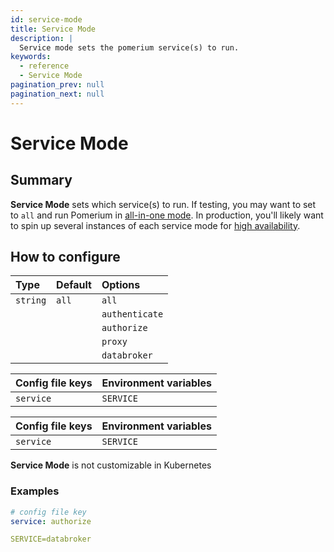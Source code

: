 ```yaml
---
id: service-mode
title: Service Mode
description: |
  Service mode sets the pomerium service(s) to run.
keywords:
  - reference
  - Service Mode
pagination_prev: null
pagination_next: null
---
```



# Service Mode

## Summary

**Service Mode** sets which service(s) to run. If testing, you may want to set to `all` and run Pomerium in [all-in-one mode](/docs/internals/configuration#all-in-one-vs-split-service-mode). In production, you'll likely want to spin up several instances of each service mode for [high availability](/docs/capabilities/high-availability).

## How to configure

| **Type** | **Default** | **Options** |
| :--- | :--- | :--- |
| `string` | `all` | `all` |
|  | | `authenticate` |
|  | | `authorize` |
|  | | `proxy` |
|  | | `databroker` |

<Tabs>
<TabItem value="Core" label="Core">

| **Config file keys** | **Environment variables** |
| :--- | :--- |
| `service` | `SERVICE` |

</TabItem>
<TabItem value="Enterprise" label="Enterprise">

| **Config file keys** | **Environment variables** |
| :--- | :--- |
| `service` | `SERVICE` |

</TabItem>
<TabItem value="Kubernetes" label="Kubernetes">

**Service Mode** is not customizable in Kubernetes

</TabItem>
</Tabs>

### Examples

```yaml
# config file key
service: authorize

SERVICE=databroker
```
